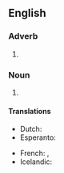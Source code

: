 {{also|PLZ|plž|pĺž}}
==English==

===Adverb===
{{en-adv|-}}

# {{lb|en|slang|internet slang|texting}} {{abbreviation of|en|please}}

===Noun===
{{en-noun|-}}

# {{abbreviation of|en|plaza}}
#: {{syn|en|Plz|Plz.}}

====Translations====
{{trans-top|short for please}}
* Dutch: {{t+|nl|a.u.b.}}
* Esperanto: {{t|eo|bv.}}
{{trans-mid}}
* French: {{t+|fr|svp}}, {{t+|fr|stp}}
* Icelandic: {{t|is|plís}}
{{trans-bottom}}